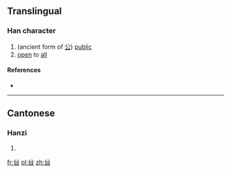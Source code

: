 ==Translingual==

===Han character===
{{Han char|rn=12|rad=八|as=05|sn=7|four=|canj=金竹日 (CHA)|ids=⿱[[八]][[白]]}}

# (ancient form of [[公]]) [[public]]
# [[open]] to [[all]]

====References====
* {{Han ref|kx=0127.170|hdz=10244.060|uh=34B6|ud=13494}}

----

==Cantonese==

===Hanzi===
{{yue-hanzi|jyut=|y=gung1}}

# {{defn|lang=yue|sort=八05}}

[[fr:㒶]]
[[pl:㒶]]
[[zh:㒶]]